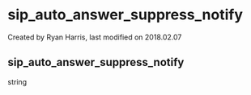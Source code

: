 
# sip_auto_answer_suppress_notify 

 Created by  Ryan Harris, last modified on 2018.02.07

## sip_auto_answer_suppress_notify

string



